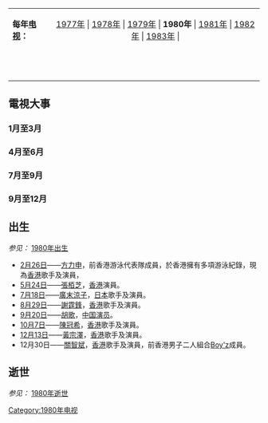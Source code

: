 {| border="0" cellspacing="0" cellpadding="0" width="100%"
|- 
|'''每年[[电视|电视]]：'''
| align="center" |  [[1977年电视|1977年]] | [[1978年电视|1978年]] | [[1979年电视|1979年]] | '''1980年''' | [[1981年电视|1981年]] | [[1982年电视|1982年]] | [[1983年电视|1983年]] |
|-----
|   ||  
|}

{{C20YearInTopic|1980年}}
== 電視大事 ==
=== 1月至3月 ===
===4月至6月===
=== 7月至9月 ===
===9月至12月===

== 出生 ==
''参见：'' [[:Category:1980年出生|1980年出生]]
*[[2月26日|2月26日]]——[[方力申|方力申]]，前香港游泳代表隊成員，於香港擁有多項游泳紀錄，現為[[香港|香港]]歌手及演員，
*[[5月24日|5月24日]]——[[張栢芝|張栢芝]]，[[香港|香港]]演員。
*[[7月18日|7月18日]]——[[廣末涼子|廣末涼子]]，[[日本|日本]]歌手及演員。
*[[8月29日|8月29日]]——[[謝霆鋒|謝霆鋒]]，[[香港|香港]]歌手及演員。
*[[9月20日|9月20日]]——[[胡歌|胡歌]]，[[中国|中国]][[演员|演员]]。
*[[10月7日|10月7日]]——[[陳冠希|陳冠希]]，[[香港|香港]]歌手及演員。
*[[12月13日|12月13日]]——[[黃宗澤|黃宗澤]]，[[香港|香港]]歌手及演員。
*12月30日——[[關智斌|關智斌]]，[[香港|香港]]歌手及演員，前香港男子二人組合[[Boy'z|Boy'z]]成員。

== 逝世 ==
''参见：'' [[:Category:1980年逝世|1980年逝世]]

[[Category:1980年电视|Category:1980年电视]]